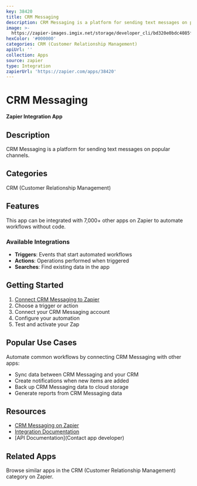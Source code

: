 ```yaml
---
key: 38420
title: CRM Messaging
description: CRM Messaging is a platform for sending text messages on popular channels.
image: >-
  https://zapier-images.imgix.net/storage/developer_cli/bd320e0bdc4085fb2d274758c0f4e9e6.png?auto=format%2Ccompress&ixlib=python-3.0.0&q=50
hexColor: '#000000'
categories: CRM (Customer Relationship Management)
apiUrl: ''
collection: Apps
source: zapier
type: Integration
zapierUrl: 'https://zapier.com/apps/38420'
---
```

# CRM Messaging

**Zapier Integration App**

## Description

CRM Messaging is a platform for sending text messages on popular channels.

## Categories

CRM (Customer Relationship Management)

## Features

This app can be integrated with 7,000+ other apps on Zapier to automate workflows without code.

### Available Integrations

- **Triggers**: Events that start automated workflows
- **Actions**: Operations performed when triggered
- **Searches**: Find existing data in the app

## Getting Started

1. [Connect CRM Messaging to Zapier](https://zapier.com/apps/38420)
2. Choose a trigger or action
3. Connect your CRM Messaging account
4. Configure your automation
5. Test and activate your Zap

## Popular Use Cases

Automate common workflows by connecting CRM Messaging with other apps:

- Sync data between CRM Messaging and your CRM
- Create notifications when new items are added
- Back up CRM Messaging data to cloud storage
- Generate reports from CRM Messaging data

## Resources

- [CRM Messaging on Zapier](https://zapier.com/apps/38420)
- [Integration Documentation](https://zapier.com/apps/38420/integrations)
- [API Documentation](Contact app developer)

## Related Apps

Browse similar apps in the CRM (Customer Relationship Management) category on Zapier.
